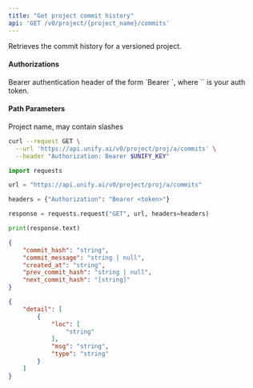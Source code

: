 ```yaml
---
title: "Get project commit history"
api: 'GET /v0/project/{project_name}/commits'
---
```

Retrieves the commit history for a versioned project.

#### Authorizations

<ParamField header="Authorization" type="string" required="true">
  Bearer authentication header of the form `Bearer <token>`, where `<token>` is your auth token.
</ParamField>

#### Path Parameters

<ParamField query="project_name" type="string" required="true">
Project name, may contain slashes
</ParamField>

<RequestExample>

```bash cURL
curl --request GET \
  --url 'https://api.unify.ai/v0/project/proj/a/commits' \
  --header "Authorization: Bearer $UNIFY_KEY"
```

```python Python
import requests

url = "https://api.unify.ai/v0/project/proj/a/commits"

headers = {"Authorization": "Bearer <token>"}

response = requests.request("GET", url, headers=headers)

print(response.text)
```

</RequestExample>
<ResponseExample>

```json 200
{
    "commit_hash": "string",
    "commit_message": "string | null",
    "created_at": "string",
    "prev_commit_hash": "string | null",
    "next_commit_hash": "[string]"
}
```

```json 422
{
    "detail": [
        {
            "loc": [
                "string"
            ],
            "msg": "string",
            "type": "string"
        }
    ]
}
```

</ResponseExample>
